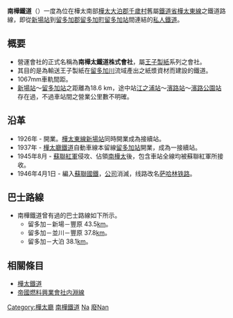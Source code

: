 {{about|萨哈林在日本樺太时期的铁路|该铁路现状|萨哈林铁路}}
{{unreference|time=2017-03-08}}

'''南樺鐵道'''（{{jpn|j=南樺鉄道|hg=なんかてつどう|rm=Nanka tetsudō|f=y}}）一度為位在樺太南部[[樺太廳|樺太]][[大泊郡|大泊郡]][[千歲村_(樺太廳)|千歲村]]舊屬[[鐵道省_(日本)|鐵道省]][[樺太東線|樺太東線]]之鐵道路線，即從[[新場站|新場站]]到[[留多加郡|留多加郡]][[留多加町|留多加町]][[留多加站|留多加站]]間連結的[[私人鐵道|私人鐵道]]。

==概要==
*營運會社的正式名稱為'''南樺太鐵道株式會社'''，屬[[王子製紙|王子製紙]]系列之會社。
*其目的是為輸送王子製紙在[[留多加川|留多加川]]流域產出之紙漿資材而建設的鐵道。
*1067mm車軌間距。
*[[新場站|新場站]]～[[留多加站|留多加站]]之距離為18.6 km，途中站[[江之浦站_(樺太廳)|江之浦站]]～[[濱路站|濱路站]]～[[濱路公園站|濱路公園站]]存在過，不過車站間之營業公里數不明確。

==沿革==
* 1926年 - 開業。[[樺太東線|樺太東線]][[新場站|新場站]]同時開業成為接續站。
* 1937年 - [[樺太廳鐵道|樺太廳鐵道]]自動車線本留線[[留多加站|留多加站]]開業，成為一接續站。
* 1945年8月 - [[蘇聯紅軍|蘇聯紅軍]]侵攻、佔領[[庫頁島|南樺太]]後，包含車站全線均被蘇聯紅軍所接收。
* 1946年4月1日 - 編入[[蘇聯國鐵|蘇聯國鐵]]，[[公司|公司]]消滅，线路改名[[萨哈林铁路|萨哈林铁路]]。

==巴士路線==
* 南樺鐵道曾有過的巴士路線如下所示。
** 留多加－新場－豐原 43.5[[km|km]]。
** 留多加－並川－豐原 37.8[[km|km]]。
** 留多加－大泊 38.1[[km|km]]。

==相關條目==
*[[樺太鐵道|樺太鐵道]]
*[[帝國燃料興業會社内淵線|帝國燃料興業會社内淵線]]

{{南樺鐵道線}}
[[Category:樺太廳|Category:樺太廳]]
[[Category:南樺鐵道|]]
[[Category:已不存在的日本鐵路公司|Na]]
[[Category:日本已停用的鐵路線|廢Nan]]